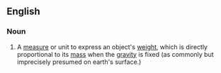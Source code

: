 ==English==

===Noun===
{{en-noun|head=[[weight]] [[measure]]}}

# {{context|science}} A [[measure]] or unit to express an object's [[weight]], which is directly proportional to its [[mass]] when the [[gravity]] is fixed (as commonly but imprecisely presumed on earth's surface.)